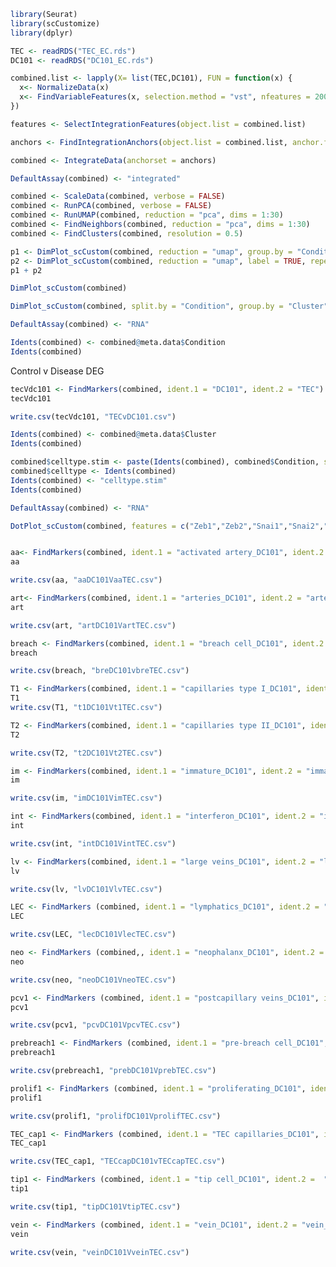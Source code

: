 ```r
library(Seurat)
library(scCustomize)
library(dplyr)
```

```r
TEC <- readRDS("TEC_EC.rds")
DC101 <- readRDS("DC101_EC.rds")
```


```r
combined.list <- lapply(X= list(TEC,DC101), FUN = function(x) {
  x<- NormalizeData(x)
  x<- FindVariableFeatures(x, selection.method = "vst", nfeatures = 2000)
})

features <- SelectIntegrationFeatures(object.list = combined.list)
```

```r
anchors <- FindIntegrationAnchors(object.list = combined.list, anchor.features = features)
```
```r
combined <- IntegrateData(anchorset = anchors)
```
```r
DefaultAssay(combined) <- "integrated"
```

```r
combined <- ScaleData(combined, verbose = FALSE)
combined <- RunPCA(combined, verbose = FALSE)
combined <- RunUMAP(combined, reduction = "pca", dims = 1:30)
combined <- FindNeighbors(combined, reduction = "pca", dims = 1:30)
combined <- FindClusters(combined, resolution = 0.5)
```
```r
p1 <- DimPlot_scCustom(combined, reduction = "umap", group.by = "Condition")
p2 <- DimPlot_scCustom(combined, reduction = "umap", label = TRUE, repel = TRUE)
p1 + p2
```
```r
DimPlot_scCustom(combined)
```
```r
DimPlot_scCustom(combined, split.by = "Condition", group.by = "Cluster")
```
```r
DefaultAssay(combined) <- "RNA"
```

```R
Idents(combined) <- combined@meta.data$Condition
Idents(combined)
```
Control v Disease DEG
```r
tecVdc101 <- FindMarkers(combined, ident.1 = "DC101", ident.2 = "TEC")
tecVdc101

write.csv(tecVdc101, "TECvDC101.csv")
```


```r
Idents(combined) <- combined@meta.data$Cluster
Idents(combined)
```
```r
combined$celltype.stim <- paste(Idents(combined), combined$Condition, sep = "_")
combined$celltype <- Idents(combined)
Idents(combined) <- "celltype.stim"
Idents(combined)
```
```r
DefaultAssay(combined) <- "RNA"
```
```r
DotPlot_scCustom(combined, features = c("Zeb1","Zeb2","Snai1","Snai2","Mki67"), group.by = "celltype.stim") + RotatedAxis()
```
```r
```

```r
aa<- FindMarkers(combined, ident.1 = "activated artery_DC101", ident.2 = "activated artery_TEC")
aa

write.csv(aa, "aaDC101VaaTEC.csv")
```

```r
art<- FindMarkers(combined, ident.1 = "arteries_DC101", ident.2 = "arteries_TEC")
art

write.csv(art, "artDC101VartTEC.csv")
```
```r
breach <- FindMarkers(combined, ident.1 = "breach cell_DC101", ident.2 = "breach cell_TEC")
breach

write.csv(breach, "breDC101vbreTEC.csv")
```

```r
T1 <- FindMarkers(combined, ident.1 = "capillaries type I_DC101", ident.2 = "capillaries type I_TEC")
T1
write.csv(T1, "t1DC101Vt1TEC.csv")
```
```r
T2 <- FindMarkers(combined, ident.1 = "capillaries type II_DC101", ident.2 = "capillaries type II_TEC")
T2

write.csv(T2, "t2DC101Vt2TEC.csv")
```

```r
im <- FindMarkers(combined, ident.1 = "immature_DC101", ident.2 = "immature_TEC")
im

write.csv(im, "imDC101VimTEC.csv")
```


```r
int <- FindMarkers(combined, ident.1 = "interferon_DC101", ident.2 = "interferon_TEC")
int

write.csv(int, "intDC101VintTEC.csv")
```



```r
lv <- FindMarkers(combined, ident.1 = "large veins_DC101", ident.2 = "large veins_TEC")
lv

write.csv(lv, "lvDC101VlvTEC.csv")
```


```r
LEC <- FindMarkers (combined, ident.1 = "lymphatics_DC101", ident.2 = "lymphatics_TEC")
LEC

write.csv(LEC, "lecDC101VlecTEC.csv")
```

```r
neo <- FindMarkers (combined,, ident.1 = "neophalanx_DC101", ident.2 = "neophalanx_TEC")
neo

write.csv(neo, "neoDC101VneoTEC.csv")
```


```r
pcv1 <- FindMarkers (combined, ident.1 = "postcapillary veins_DC101", ident.2 = "postcapillary veins_TEC")
pcv1

write.csv(pcv1, "pcvDC101VpcvTEC.csv")
```

```r
prebreach1 <- FindMarkers (combined, ident.1 = "pre-breach cell_DC101", ident.2 = "pre-breach cell_TEC")
prebreach1

write.csv(prebreach1, "prebDC101VprebTEC.csv")
```


```r
prolif1 <- FindMarkers (combined, ident.1 = "proliferating_DC101", ident.2 = "proliferating_TEC")
prolif1

write.csv(prolif1, "prolifDC101VprolifTEC.csv")
```

```r
TEC_cap1 <- FindMarkers (combined, ident.1 = "TEC capillaries_DC101", ident.2 = "TEC capillaries_TEC")
TEC_cap1

write.csv(TEC_cap1, "TECcapDC101vTECcapTEC.csv")
```

```r
tip1 <- FindMarkers (combined, ident.1 = "tip cell_DC101", ident.2 =  "tip cell_TEC")
tip1

write.csv(tip1, "tipDC101VtipTEC.csv")
```

```r
vein <- FindMarkers (combined, ident.1 = "vein_DC101", ident.2 = "vein_TEC")
vein

write.csv(vein, "veinDC101VveinTEC.csv")
```







